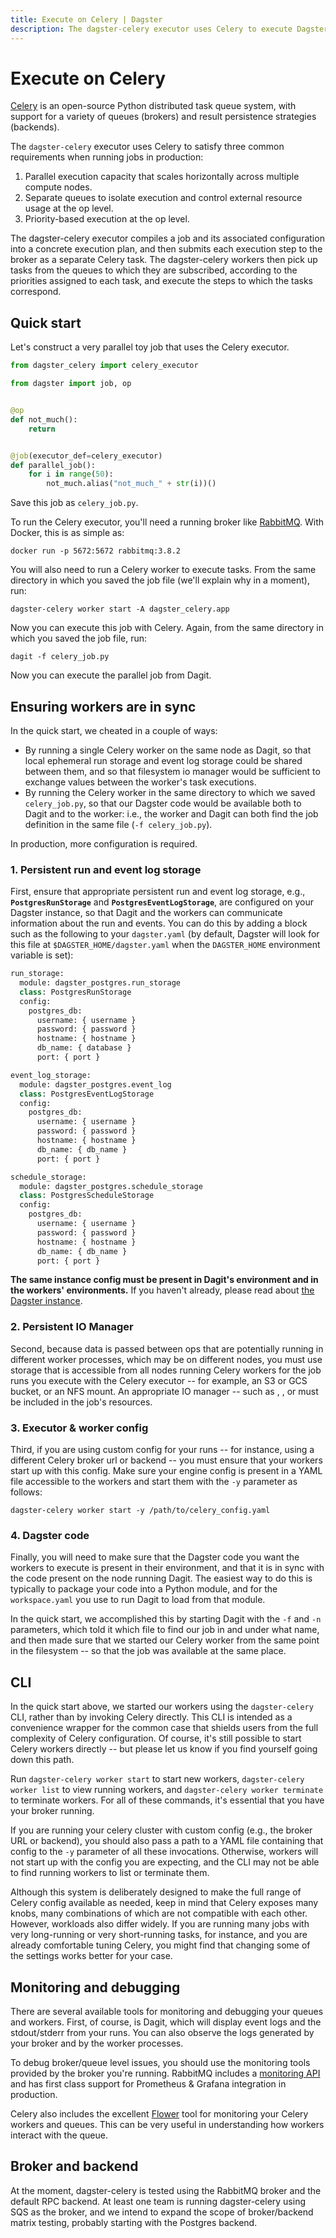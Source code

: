 ```yaml
---
title: Execute on Celery | Dagster
description: The dagster-celery executor uses Celery to execute Dagster ops.
---
```


# Execute on Celery

[Celery](https://docs.celeryq.dev/) is an open-source Python distributed task queue system, with support for a variety of queues (brokers) and result persistence strategies (backends).

The `dagster-celery` executor uses Celery to satisfy three common requirements when running jobs in production:

1. Parallel execution capacity that scales horizontally across multiple compute nodes.
2. Separate queues to isolate execution and control external resource usage at the op level.
3. Priority-based execution at the op level.

The dagster-celery executor compiles a job and its associated configuration into a concrete execution plan, and then submits each execution step to the broker as a separate Celery task. The dagster-celery workers then pick up tasks from the queues to which they are subscribed, according to the priorities assigned to each task, and execute the steps to which the tasks correspond.

## Quick start

Let's construct a very parallel toy job that uses the Celery executor.

```python file=/deploying/celery_job.py
from dagster_celery import celery_executor

from dagster import job, op


@op
def not_much():
    return


@job(executor_def=celery_executor)
def parallel_job():
    for i in range(50):
        not_much.alias("not_much_" + str(i))()
```

Save this job as `celery_job.py`.

To run the Celery executor, you'll need a running broker like [RabbitMQ](https://www.rabbitmq.com/). With Docker, this is as simple as:

```shell
docker run -p 5672:5672 rabbitmq:3.8.2
```

You will also need to run a Celery worker to execute tasks. From the same directory in which you saved the job file (we'll explain why in a moment), run:

```shell
dagster-celery worker start -A dagster_celery.app
```

Now you can execute this job with Celery. Again, from the same directory in which you saved the job file, run:

```shell
dagit -f celery_job.py
```

Now you can execute the parallel job from Dagit.

## Ensuring workers are in sync

In the quick start, we cheated in a couple of ways:

- By running a single Celery worker on the same node as Dagit, so that local ephemeral run storage and event log storage could be shared between them, and so that filesystem io manager would be sufficient to exchange values between the worker's task executions.
- By running the Celery worker in the same directory to which we saved `celery_job.py`, so that our Dagster code would be available both to Dagit and to the worker: i.e., the worker and Dagit can both find the job definition in the same file (`-f celery_job.py`).

In production, more configuration is required.

### 1. Persistent run and event log storage

First, ensure that appropriate persistent run and event log storage, e.g., **`PostgresRunStorage`** and **`PostgresEventLogStorage`**, are configured on your Dagster instance, so that Dagit and the workers can communicate information about the run and events. You can do this by adding a block such as the following to your `dagster.yaml` (by default, Dagster will look for this file at `$DAGSTER_HOME/dagster.yaml` when the `DAGSTER_HOME` environment variable is set):

```python file=/deploying/dagster-pg.yaml
run_storage:
  module: dagster_postgres.run_storage
  class: PostgresRunStorage
  config:
    postgres_db:
      username: { username }
      password: { password }
      hostname: { hostname }
      db_name: { database }
      port: { port }

event_log_storage:
  module: dagster_postgres.event_log
  class: PostgresEventLogStorage
  config:
    postgres_db:
      username: { username }
      password: { password }
      hostname: { hostname }
      db_name: { db_name }
      port: { port }

schedule_storage:
  module: dagster_postgres.schedule_storage
  class: PostgresScheduleStorage
  config:
    postgres_db:
      username: { username }
      password: { password }
      hostname: { hostname }
      db_name: { db_name }
      port: { port }
```

**The same instance config must be present in Dagit's environment and in the workers' environments.** If you haven't already, please read about [the Dagster instance](/deployment/dagster-instance).

### 2. Persistent IO Manager

Second, because data is passed between ops that are potentially running in different worker processes, which may be on different nodes, you must use storage that is accessible from all nodes running Celery workers for the job runs you execute with the Celery executor -- for example, an S3 or GCS bucket, or an NFS mount. An appropriate IO manager -- such as <PyObject module="dagster_aws.s3" object="s3_pickle_io_manager"/> , <PyObject module="dagster_azure.adls2" object="adls2_pickle_io_manager"/> , or <PyObject module="dagster_gcp.gcs" object="gcs_pickle_io_manager"/> must be included in the job's resources.

### 3. Executor & worker config

Third, if you are using custom config for your runs -- for instance, using a different Celery broker url or backend -- you must ensure that your workers start up with this config. Make sure your engine config is present in a YAML file accessible to the workers and start them with the `-y` parameter as follows:

```shell
dagster-celery worker start -y /path/to/celery_config.yaml
```

### 4. Dagster code

Finally, you will need to make sure that the Dagster code you want the workers to execute is present in their environment, and that it is in sync with the code present on the node running Dagit. The easiest way to do this is typically to package your code into a Python module, and for the `workspace.yaml` you use to run Dagit to load from that module.

In the quick start, we accomplished this by starting Dagit with the `-f` and `-n` parameters, which told it which file to find our job in and under what name, and then made sure that we started our Celery worker from the same point in the filesystem -- so that the job was available at the same place.

## CLI

In the quick start above, we started our workers using the `dagster-celery` CLI, rather than by invoking Celery directly. This CLI is intended as a convenience wrapper for the common case that shields users from the full complexity of Celery configuration. Of course, it's still possible to start Celery workers directly -- but please let us know if you find yourself going down this path.

Run `dagster-celery worker start` to start new workers, `dagster-celery worker list` to view running workers, and `dagster-celery worker terminate` to terminate workers. For all of these commands, it's essential that you have your broker running.

If you are running your celery cluster with custom config (e.g., the broker URL or backend), you should also pass a path to a YAML file containing that config to the `-y` parameter of all these invocations. Otherwise, workers will not start up with the config you are expecting, and the CLI may not be able to find running workers to list or terminate them.

Although this system is deliberately designed to make the full range of Celery config available as needed, keep in mind that Celery exposes many knobs, many combinations of which are not compatible with each other. However, workloads also differ widely. If you are running many jobs with very long-running or very short-running tasks, for instance, and you are already comfortable tuning Celery, you might find that changing some of the settings works better for your case.

## Monitoring and debugging

There are several available tools for monitoring and debugging your queues and workers. First, of course, is Dagit, which will display event logs and the stdout/stderr from your runs. You can also observe the logs generated by your broker and by the worker processes.

To debug broker/queue level issues, you should use the monitoring tools provided by the broker you're running. RabbitMQ includes a [monitoring API](https://www.rabbitmq.com/monitoring.html) and has first class support for Prometheus & Grafana integration in production.

Celery also includes the excellent [Flower](https://flower.readthedocs.io/en/latest/) tool for monitoring your Celery workers and queues. This can be very useful in understanding how workers interact with the queue.

## Broker and backend

At the moment, dagster-celery is tested using the RabbitMQ broker and the default RPC backend. At least one team is running dagster-celery using SQS as the broker, and we intend to expand the scope of broker/backend matrix testing, probably starting with the Postgres backend.
